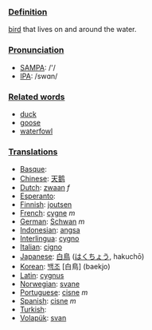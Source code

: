 ===[[Definition]]===
[[bird]] that lives on and around the water.

===[[Pronunciation]]===
*[[w:SAMPA|SAMPA]]: /'/
*[[w:IPA|IPA]]: /swɑn/

===[[Related word]]s===

*[[duck]]
*[[goose]]
*[[waterfowl]]

===[[Translation]]s===
*[[Basque]]: [[]]
*[[Chinese]]: [[天鹅]]
*[[Dutch]]: [[zwaan]] ''f''
*[[Esperanto]]: [[]]
*[[Finnish]]: [[joutsen]]
*[[French]]: [[cygne]] ''m''
*[[German]]: [[Schwan]] ''m''
*[[Indonesian]]: [[angsa]]
*[[Interlingua]]: [[cygno]]
*[[Italian]]: [[cigno]]
*[[Japanese]]: [[白鳥]] ([[はくちょう]], hakuchō)
*[[Korean]]: [[백조]] [白鳥] (baekjo)
*[[Latin]]: [[cygnus]]
*[[Norwegian]]: [[svane]]
*[[Portuguese]]: [[cisne]] ''m''
*[[Spanish]]: [[cisne]] ''m''
*[[Turkish]]: [[]]
*[[Volapük]]: [[svan]]